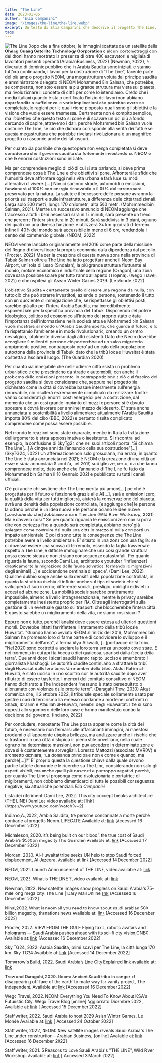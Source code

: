 ```yaml
---
title: "The Line"
date: 2023-01-06
author: "Elia Campanini"
image: "/images/the-line/the-line.webp"
excerpt: Un testo di Elia Campanini che descrive il progetto The Line, una delle più grandi costruzioni mai realizzate, che sta cambiando il volto della provincia di Tabuk in Arabia Saudita.
tags:
---
```


![The Line](/images/the-line/the-line.webp)
Dopo che a fine ottobre, le immagini scattate da un satellite della **Chang Guang Satellite Technology Corporation** e alcuni cortometraggi con dei droni hanno mostrato la presenza di oltre 400 escavatori e migliaia di lavoratori presenti operanti (ArabianBusiness, 2022) (Newman, 2022), è divenuto di dominio pubblico che in Arabia Saudita sono iniziati, e stanno tutt’ora continuando, i lavori per la costruzione di “The Line”, facente parte del più ampio progetto NEOM, una megastruttura voluta dal principe saudita e amministratore delegato di NEOM Mohammed Bin Salman, che potrebbe, se completata, non solo essere la più grande struttura mai vista sul pianeta, ma rivoluzionare il concetto di città per come lo intendiamo.
Credo che i media italiani quando è stato certificato l’inizio dei lavori non abbiano approfondito a sufficienza le varie implicazioni che potrebbe avere se completato, le ragioni per le quali viene proposto, quali sono gli obiettivi e la visione che vuole essere trasmessa.
Certamente non è compito semplice, ma l’obiettivo che questo testo si pone è di scavare un po’ più a fondo, cercando di capire, attraverso i dati, perché Mohammed bin Salman vuole costruire The Line, se ciò che dichiara corrisponde alla verità dei fatti e se questa megastruttura che potrebbe rivelarsi rivoluzionaria è un magnifico progetto o nasconde anche dei lati oscuri.

Per quanto sia possibile che quest’opera non venga completata si deve considerare che il governo saudita sta fortemente investendo su NEOM e che le enormi costruzioni sono iniziate.

Ma per comprendere meglio di ciò di cui si sta parlando, si deve prima comprendere cosa è The Line e che obiettivi si pone.
Affronterà le sfide che l'umanità deve affrontare oggi nella vita urbana e farà luce su modi alternativi di vivere. [...] Non ci saranno strade, automobili o emissioni, funzionerà al 100% con energia rinnovabile e il 95% del terreno sarà preservato per la natura. La salute e il benessere delle persone avranno la priorità sui trasporti e sulle infrastrutture, a differenza delle città tradizionali.
Larga solo 200 metri, lunga 170 chilometri, alta 500 metri.
(Mohammed bin Salman, 2021).
Mentre un successivo annuncio di NEOM aggiunge che
L’accesso a tutti i beni necessari sarà in 15 minuti, sarà presente un treno che percorre l’intera struttura in 20 minuti. Sarà suddivisa in 3 piani, ognuno dei quali con una diversa funzione, e utilizzerà 34 km quadrati di terreno. Infine il 40% del mondo sarà accessibile in meno di 6 ore, rendendola il centro del commercio globale. (NEOM, 2022)

NEOM venne lanciato originariamente nel 2016 come parte della missione del Regno di diversificare la propria economia dalla dipendenza dal petrolio. (Procter, 2022)
Ma per la creazione di questa nuova zona nella provincia di Tabuk Salman oltre a The Line ha fatto progettare anche il Neom Bay Airport, un’isola di lusso (Sindalah), la più grande struttura fluttuante al mondo, motore economico e industriale della regione (Oxagon), una zona dove sarà possibile sciare per tutto l’anno all’aperto (Trojena). (Wego Travel, 2022) e che ospiterà gli Asean Winter Games 2029. (Le Monde 2022)

L’obiettivo Saudita è certamente quello di creare una regione dal nulla, con tutto ciò che può attrarre investitori, aziende o persone, sostenendo il tutto con un quoziente di immigrazione che, se rispettasse gli obiettivi posti, sarebbe già alto per l’Intera Arabia Saudita, ma incredibilmente esponenziale per la specifica provincia del Tabuk.
Disponendo del potere ideologico, politico ed economico all’interno del proprio stato e data l’importanza dell’informazione nella società attuale Mohammed bin Salman vuole mostrare al mondo un'Arabia Saudita aperta, che guarda al futuro, e lo fa rispettando l’ambiente e in modo rivoluzionario, creando un centro nevralgico, totalmente diverso dagli altri esistenti.
Dato che Neom dovrebbe accogliere 9 milioni di persone ciò porterebbe ad un saldo migratorio ampiamente positivo, contrapposto pero’ ad un calo della popolazione autoctona della provincia di Tabuk, dato che la tribù locale Huwaitat è stata costretta a lasciare il luogo’. (The Guardian 2020)

Per quanto sia innegabile che nelle odierne città esista un problema urbanistico e che prescindono da strade e automobili, con anche il problema delle emissioni presente, in contrapposizione a ciò e al fascino del progetto saudita si deve considerare che, seppure nel progetto sia dichiarato come la città si dovrebbe basare interamente sull’energia rinnovabile, ciò risulterà estremamente complicato da realizzare. Inoltre vanno considerati gli enormi costi energetici per la costruzione, dal momento che un così grande impianto di mezzi e persone si è dovuto spostare e dovrà lavorare per anni nel mezzo del deserto.
E’ stata anche annunciata la sostenibilità a livello alimentare; attualmente l'Arabia Saudita importa 80% del cibo (BBC, 2022) e pertanto risulta complicato comprendere come possa essere possibile.

Nel mondo le reazioni sono state disparate, mentre in Italia la trattazione dell’argomento è stata approssimativa o inesistente.
Si riscontra, ad esempio, la confusione di SkyTg24 che nei suoi articoli riporta: “Si chiama The Line[...] A cinque anni dall’annuncio della sua costruzione”[...] (SkyTG24, 2022)
Un affermazione non solo grossolana, ma errata, in quanto The Line è stata annunciata nel 2021; è NEOM e la creazione di una città ad essere stata annunciata 5 anni fa, nel 2017, sottigliezze, certo, ma che fanno comprendere molto, dato anche che l’annuncio di The Line fu fatto da Mohammed bin Salman il 10 Gennaio 2021 e pubblicato su tutti i canali ufficiali.

C’è poi anche chi sostiene che
The Line merita più amore[...] perché è progettata per il futuro e funzionerà grazie alle AI[...], sarà a emissioni zero, la qualità della vita per tutti migliorerà, aiuterà la conservazione del pianeta, avrà una densità della popolazione controllata, [e aggiunge che] le persone la odiano perché è un idea nuova e le persone odiano le idee nuove [concludendo che] dobbiamo amare The Line (Wild River Workshop, 2021)
Ma è davvero così ?
Se per quanto riguarda le emissioni zero non si potrà dire con certezza fino a quando sarà completata, abbiamo pero’ già spiegato come costruire dal nulla una città in mezzo al nulla comporti un impatto ambientale.
E poi ci sono tutte le conseguenze che The Line potrebbe avere a livello ambientale.
E’ situato in una zona con una faglia: se ci dovesse essere una scossa di terremoto, essendo la faglia trasversale rispetto a The Line, è difficile immaginare che una così grande struttura possa essere sicura e non ci siano conseguenze catastrofali.
Per quanto riguarda la fauna, secondo Dami Lee, architetto e youtuber “influenzerà drasticamente la migrazione della fauna selvatica. fermando le migrazioni degli animali[...] e uccidendone centinaia di specie’. (Dami Lee, 2022)
Qualche dubbio sorge anche sulla densità della popolazione controllata, in quanto
la struttura rischia di influire anche sul tipo di società che si svilupperà al suo interno; differenze sociali, prestigio, obblighi e divieti o accesi ad alcune zone.
La mobilità sociale sarebbe praticamente impossibile, almeno a livello intragenerazionale, mentre la privacy sarebbe completamente inesistente proprio per l’IA.
Oltre agli interrogativi sulla gestione di un eventuale guasto sui trasporti che bloccherebbe l’intera città.
E questo sarebbe un miglioramento della vita, ne siamo così sicuri ?

Eppure non è tutto, perché l’analisi deve essere estesa ad ulteriori questioni morali.
Dovrebbe infatti far riflettere il trattamento della tribù locale Huwaitat.
"Quando hanno avviato NEOM all'inizio del 2016, Mohammed bin Salman ha promesso loro di farne parte e di condividere lo sviluppo e il miglioramento dell'area", afferma Alya Alhwaiti, […]portavoce della tribù. "Nel 2020 sono costretti a lasciare la loro terra senza un posto dove stare. E nel momento in cui apri la bocca o dici qualcosa, sparisci dalla faccia della terra".
Due anni dopo i sicari sauditi hanno rapito, ucciso e smembrato il giornalista Khashoggi.
Le autorità saudite continuano a sfrattare la tribù degli Huwaitat dalle loro terre. Un membro della tribù, Abdul Rahim al-Huwaiti, è stato ucciso in uno scontro con le autorità saudite dopo aver rifiutato di essere trasferito.
I membri del comitato consultivo di NEOM hanno dichiarato a The Independent “nessuno è stato perseguitato o allontanato con violenza dalle proprie terre”.
(Daragahi Trew, 2020)
Alqst comunica che, il 2 ottobre 2022, il tribunale speciale solitamente usato per gestire i casi di terrorismo ha emesso condanne a morte nei confronti di Shadli, Ibrahim e Ataullah al-Huwaiti, membri degli Huawaitat. I tre si sono opposti allo sgombero delle loro case e hanno manifestato contro la decisione del governo.
(Indiano, 2022)

Per concludere, nonostante The Line possa apparire come la città del futuro, è necessario non fermarsi alle affascinanti immagini, ai maestosi proclami o all’apparente utopica bellezza, ma analizzare anche il rischio che si trasformi in una città distopica in pieno stile orwelliano, nella quale ognuno ha determinate mansioni, non può accedere in determinate zone e dove si è costantemente sorvegliati. Lorenzo Mattozzi (associato MVRDV) e architetto dichiara; “La domanda principale non è come e quando, ma perché[...]?” E’ proprio questa la questione chiave dalla quale devono partire tutte le domande e le ricerche su The Line, considerando non solo gli aspetti visibili, ma anche quelli più nascosti e purtroppo negativi, perché, per quanto The Line si proponga come rivoluzionaria e portatrice di miglioramenti, non dobbiamo dimenticarci di tutte le possibili conseguenze negative, sia attuali che potenziali.
<Signature>
_Elia Campanini_
</Signature>

<Bibliography class="not-prose">
Lista dei riferimenti
Dami Lee, 2022. This city concept breaks architecture (THE LINE) DamiLee
video available at: [link](https://www.youtube.com/watch?v=2)

Indiano,A.,2022, Arabia Saudita, tre persone condannate a morte perché contrarie al progetto Neom. LIFEGATE Available at: [link](https://www.lifegate.it/arabia-saudita-condannati-morte-progetto-neom) [Accessed 16 December 2022]

Michaleson, 2020. It’s being built on our blood’: the true cost of Saudi Arabia’s $500bn megacity The Guardian Available at: [link](https://www.theguardian.com/global-development/2020/may/04/its-being-built-on-our-blood-the-true-cost-of-saudi-arabia-5bn-mega-city-neom) [Accessed 17 December 2022]

Morgan, 2020. Al-Huwaitat tribe seeks UN help to stop Saudi forced displacement, Al Jazeera. Available at [link](https://www.aljazeera.com/news/2020/10/9/al-huwaitat-tribe-seeks-un-help-to-stop-saudi-forced-displacement#:~:text=Al%2DHuwaitat%20tribe%20seeks%20UN%20help%20to%20stop%20Saudi%20forced%20displacement,-Request%20for%20UN) [Accessed 14 December 2022]

NEOM, 2021. Launch Announcement of THE LINE, video available at: [link](https://www.youtube.com/watch?v=xLN2Vu1iels)

NEOM, 2022. What is THE LINE ?, video available at: [link](https://www.youtube.com/watch?v=0kz5vEqdaSc&list=WL)

Newman, 2022. New satellite images show progress on Saudi Arabia's 75-mile long mega city, The Line | Daily Mail Online [link](https://www.dailymail.co.uk/news/article-11533351/New-satellite-images-progress-Saudi-Arabias-75-mile-long-mega-city-Line.html) [Accessed 16 December 2022]

Nihal,2022. What is neom all you need to know about saudi arabias 500 billion megacity, thenationalnews Available at: [link](https://www.thenationalnews.com/gulf-news/saudi-arabia/2022/09/14/what-is-neom-all-you-need-to-know-about-saudi-arabias-500-billion-megacity/) [Accessed 16 December 2022]

Procter, 2022. VIEW FROM THE GULF Flying taxis, robotic avatars and holograms — Saudi Arabia pushes ahead with its sci-fi city vision,CNBC Available at: [link](https://www.cnbc.com/2022/10/25/neom-saudi-arabia-pushes-ahead-with-its-sci-fi-city-vision.html) [Accessed 16 December 2022]

Sky TG24, 2022. Arabia Saudita, primi scavi per The Line, la città lunga 170 km. Sky TG24 Available at: [link](https://tg24.sky.it/mondo/2022/10/25/the-line-arabia-saudita-video) [Accessed 14 December 2022]

Tomorrow's Build, 2022. Saudi Arabia’s Line City Explained link available at: [link](https://www.youtube.com/watch?v=h41J3HyRKvQ)

Trew and Daragahi, 2020. Neom: Ancient Saudi tribe in danger of disappearing off face of the earth’ to make way for vanity project, The Independent. Available at: [link](https://www.independent.co.uk/news/world/middle-east/neom-saudi-arabia-city-mbs-huwaitat-b809153.html) [Accesssed 16 December 2022]

Wego Travel, 2022. NEOM: Everything You Need To Know About KSA's Futuristic City. Wego Travel Blog [online] Aggiornato Dicembre 2022, Available at: [link](https://blog.wego.com/neom/) [ Accessed 15 December 2022]

Staff writer, 2022. Saudi Arabia to host 2029 Asian Winter Games. Le Monde Available at: [link](https://www.lemonde.fr/en/asia-and-pacific/article/2022/10/04/saudi-arabia-to-host-2029-asian-winter-games_5999078_153.html) [ Accessed 24 October 2022]

Staff writer, 2022, NEOM: New satellite images reveals Saudi Arabia's The Line under construction - Arabian Business, [online] Available at: [link](https://www.arabianbusiness.com/industries/construction/neom-new-satellite-images-reveals-saudi-arabias-the-line-under-construction) [Accessed 16 December 2022]

Staff writer, 2021. 5 Reasons to Love Saudi Arabia's "THE LINE", Wild River Workshop. Available at: [link](https://wildriverworkshop.com/saudi-arabia-the-line/) [ Accessed 3 March 2022]
</Bibliography>